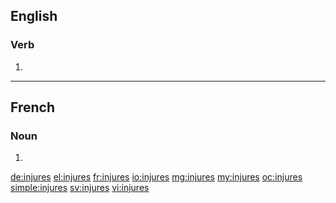 ==English==

===Verb===
{{head|en}}

# {{en-third-person singular of|injure}}

----

==French==

===Noun===
{{head|fr|plural}}

# {{plural of|injure|lang=fr}}

[[de:injures]]
[[el:injures]]
[[fr:injures]]
[[io:injures]]
[[mg:injures]]
[[my:injures]]
[[oc:injures]]
[[simple:injures]]
[[sv:injures]]
[[vi:injures]]